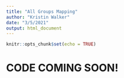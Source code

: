 ```yaml
---
title: "All Groups Mapping"
author: "Kristin Walker"
date: "3/5/2021"
output: html_document
---
```


```r
knitr::opts_chunk$set(echo = TRUE)
```

# CODE COMING SOON!